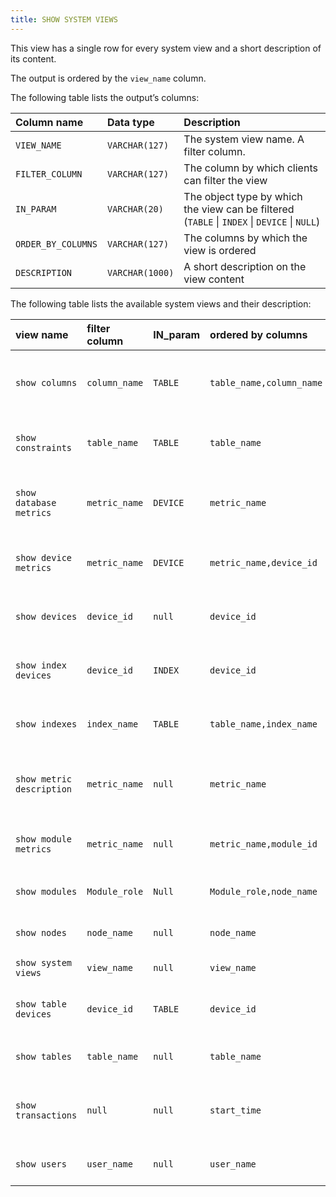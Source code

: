 ---
title: SHOW SYSTEM VIEWS
---

This view has a single row for every system view and a short description of its content.

The output is ordered by the `view_name` column.

The following table lists the output’s columns:

| Column name      | Data type    | Description                                                                 |
| :--------------- | :----------- | :-------------------------------------------------------------------------- |
| `VIEW_NAME`      | `VARCHAR(127)` | The system view name. A filter column.                                    |
| `FILTER_COLUMN`  | `VARCHAR(127)` | The column by which clients can filter the view                             |
| `IN_PARAM`       | `VARCHAR(20)`  | The object type by which the view can be filtered (`TABLE` \| `INDEX` \| `DEVICE` \| `NULL`) |
| `ORDER_BY_COLUMNS` | `VARCHAR(127)` | The columns by which the view is ordered                                    |
| `DESCRIPTION`    | `VARCHAR(1000)` | A short description on the view content                                     |

The following table lists the available system views and their description:

| view name            | filter column | IN_param | ordered by columns   | description                                           |
| :------------------- | :------------ | :------- | :------------------- | :---------------------------------------------------- |
| `show columns`       | `column_name` | `TABLE`  | `table_name,column_name` | show the columns of all the tables in the database   |
| `show constraints`   | `table_name`  | `TABLE`  | `table_name`         | show all the constraints in the database              |
| `show database metrics` | `metric_name` | `DEVICE` | `metric_name`        | shows all the database metrics and their values       |
| `show device metrics`  | `metric_name` | `DEVICE` | `metric_name,device_id` | show all the devices metrics and their values         |
| `show devices`       | `device_id`   | `null`   | `device_id`          | show all the devices of the database                  |
| `show index devices` | `device_id`   | `INDEX`  | `device_id`          | show all the devices of a specific index              |
| `show indexes`       | `index_name`  | `TABLE`  | `table_name,index_name` | show all the indexes in the database                  |
| `show metric description` | `metric_name` | `null`   | `metric_name`        | show all the database metrics and their description |
| `show module metrics`  | `metric_name` | `null`   | `metric_name,module_id` | show all the modules metrics and their values         |
| `show modules`       | `Module_role` | `Null`   | `Module_role,node_name` | show all the modules in the cluster                   |
| `show nodes`         | `node_name`   | `null`   | `node_name`          | show all the nodes in the cluster                     |
| `show system views`  | `view_name`   | `null`   | `view_name`          | show this view                                        |
| `show table devices` | `device_id`   | `TABLE`  | `device_id`          | show the devices of a specific table                  |
| `show tables`        | `table_name`  | `null`   | `table_name`         | show all the tables in the database                    |
| `show transactions`  | `null`        | `null`   | `start_time`         | show all the active transactions in the database       |
| `show users`         | `user_name`   | `null`   | `user_name`          | show all the users in the database                      |

